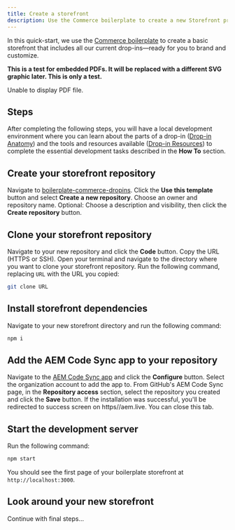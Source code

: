 ```yaml
---
title: Create a storefront
description: Use the Commerce boilerplate to create a new Storefront project with drop-ins included.
---
```



In this quick-start, we use the [Commerce boilerplate](https://github.com/hlxsites/boilerplate-commerce-dropins) to create a basic storefront that includes all our current drop-ins—ready for you to brand and customize.

**This is a test for embedded PDFs. It will be replaced with a different SVG graphic later. This is only a test.**

<object data="/dropin-storefront.pdf" type="application/pdf" width="100%" height="465px">
  <p>Unable to display PDF file.</p>
</object>

## Steps

After completing the following steps, you will have a local development environment where you can learn about the parts of a drop-in ([Drop-in Anatomy](/quick-start/dropin-anatomy/)) and the tools and resources available ([Drop-in Resources](/quick-start/dropin-resources/)) to complete the essential development tasks described in the **How To** section.

<Steps>

## Create your storefront repository

Navigate to [boilerplate-commerce-dropins](https://github.com/hlxsites/boilerplate-commerce-dropins).
Click the **Use this template** button and select **Create a new repository**.
Choose an owner and repository name. Optional: Choose a description and visibility, then click the **Create repository** button.

## Clone your storefront repository

Navigate to your new repository and click the **Code** button.
Copy the URL (HTTPS or SSH).
Open your terminal and navigate to the directory where you want to clone your storefront repository.
Run the following command, replacing `URL` with the URL you copied:

```bash frame="none"
git clone URL
```

## Install storefront dependencies

Navigate to your new storefront directory and run the following command:

```bash frame="none"
npm i
```

## Add the AEM Code Sync app to your repository

Navigate to the [AEM Code Sync app](https://github.com/apps/aem-code-sync) and click the **Configure** button. Select the organization account to add the app to. From GitHub's AEM Code Sync page, in the **Repository access** section, select the repository you created and click the **Save** button. If the installation was successful, you'll be redirected to success screen on https//aem.live. You can close this tab.

## Start the development server

Run the following command:

```bash frame="none"
npm start
```

You should see the first page of your boilerplate storefront at `http://localhost:3000`.

## Look around your new storefront

Continue with final steps...

</Steps>
